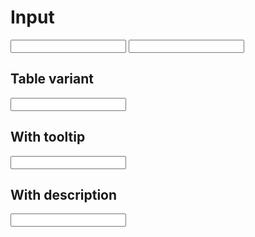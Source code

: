 
# Input

<Props of={Input} />

<Playground>
  <Input
    i18n={{ placeholder: 'Test placeholder', label: 'Test label' }}
    type='text'
  />
  <Spacer />
  <Input
    i18n={{ placeholder: 'Test placeholder', label: 'Test label' }}
    type='text'
    alwaysShowLabel
  />
  <Spacer />
</Playground>

## Table variant

<Playground>
  <Input
    i18n={{ placeholder: 'Test placeholder' }}
    type='text'
    background='transparent'
    variant='table'
  />
</Playground>

## With tooltip

<Playground>
  <Input
    i18n={{ placeholder: 'Test placeholder' }}
    type='text'
    background='transparent'
    variant='table'
    tooltip='testing'
  />
</Playground>

## With description

<Playground>
  <Input
    i18n={{ placeholder: 'Test placeholder', description: 'test desctiption' }}
    type='text'
    background='transparent'
    variant='table'
    tooltip='testing'
  />
</Playground>
